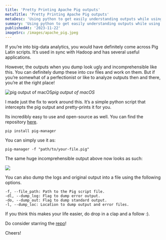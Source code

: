 ```yaml
---
title: 'Pretty Printing Apache Pig outputs'
metaTitle: 'Pretty Printing Apache Pig outputs'
metaDesc: 'Using python to get easily understanding outputs while using Apache Pig'
summary: 'Using python to get easily understanding outputs while using Apache Pig'
publishedAt: '2023-11-22'
imageSrc: /images/apache_pig.jpeg
---
```


<CustomAvatar />

If you’re into big-data analytics, you would have definitely come across Pig Latin scripts. It’s used in sync with Hadoop and has several useful applications.

However, the outputs when you dump look ugly and incomprehensible like this. You can definitely dump these into csv files and work on them. But if you’re somewhat of a perfectionist or like to analyze outputs then and there, you’re at the right place!

![pig output of macOS](https://cdn-images-1.medium.com/max/3044/1*ii25R7G3EXu50LA5K8Jqcg.png)*pig output of macOS*

I made just the fix to work around this. It’s a simple python script that intercepts the pig output and pretty-prints it for you.

Its incredibly easy to use and open-source as well. You can find the repository [here](https://github.com/MinatoNamikaze02/pig-manager).

```shell
pip install pig-manager
```

You can simply use it as:

```shell
pig-manager -f "path/to/your-file.pig"
```

The same huge incomprehensible output above now looks as such:

![](https://cdn-images-1.medium.com/max/3268/1*TbZ2W-0BDM_o1v0-rUJ-lA.png)

You can also dump the logs and original output into a file using the following options.

```shell
-f, --file_path: Path to the Pig script file.
-dl, --dump_log: Flag to dump error output.
-do, --dump_out: Flag to dump standard output.
-l, --dump_loc: Location to dump output and error files.
```

If you think this makes your life easier, do drop in a clap and a follow :).

Do consider starring the [repo](https://github.com/MinatoNamikaze02/pig-manager/)!

Cheers!